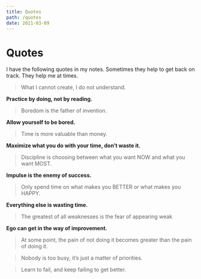 ```yaml
---
title: Quotes
path: /quotes
date: 2021-03-09
---
```


# Quotes

I have the following quotes in my notes. Sometimes they help to get back on track. They help me at times.

> What I cannot create, I do not understand.

**Practice by doing, not by reading.**

> Boredom is the father of invention.

**Allow yourself to be bored.**

> Time is more valuable than money.

**Maximize what you do with your time, don’t waste it.**

> Discipline is choosing between what you want NOW and what you want MOST.

**Impulse is the enemy of success.**

> Only spend time on what makes you BETTER or what makes you HAPPY.

**Everything else is wasting time.**

> The greatest of all weaknesses is the fear of appearing weak

**Ego can get in the way of improvement.**

> At some point, the pain of not doing it becomes greater than the pain of doing it.

> Nobody is too busy, it’s just a matter of priorities.

> Learn to fail, and keep failing to get better.
